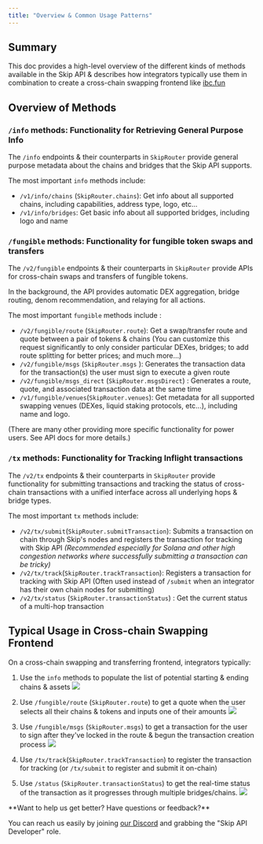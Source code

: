 ```yaml
---
title: "Overview & Common Usage Patterns"
---
```


## Summary

This doc provides a high-level overview of the different kinds of methods available in the Skip API & describes how integrators typically use them in combination to create a cross-chain swapping frontend like [ibc.fun](https://ibc.fun) 

## Overview of Methods

### `/info` methods: Functionality for Retrieving General Purpose Info

The `/info` endpoints & their counterparts in `SkipRouter` provide general purpose metadata about the chains and bridges that the Skip API supports. 

The most important `info` methods include: 

* `/v1/info/chains` (`SkipRouter.chains`): Get info about all supported chains, including capabilities, address type, logo, etc...
* `/v1/info/bridges`: Get basic info about all supported bridges, including logo and name

### `/fungible` methods: Functionality for fungible token swaps and transfers

The `/v2/fungible` endpoints & their counterparts in `SkipRouter` provide APIs for cross-chain swaps and transfers of fungible tokens. 

In the background, the API provides automatic DEX aggregation, bridge routing, denom recommendation, and relaying for all actions. 

The most important `fungible` methods include : 

* `/v2/fungible/route` (`SkipRouter.route`): Get a swap/transfer route and quote between a pair of tokens & chains (You can customize this request significantly to only consider particular DEXes, bridges; to add route splitting for better prices; and much more...)
* `/v2/fungible/msgs` (`SkipRouter.msgs` ): Generates the transaction data for the transaction(s) the user must sign to execute a given route
* `/v2/fungible/msgs_direct` (`SkipRouter.msgsDirect`) : Generates a route, quote, and associated transaction data at the same time
* `/v1/fungible/venues`(`SkipRouter.venues`): Get metadata for all supported swapping venues (DEXes, liquid staking protocols, etc...), including name and logo.

(There are many other providing more specific functionality for power users. See API docs for more details.)

### `/tx` methods: Functionality for Tracking Inflight transactions

The `/v2/tx` endpoints & their counterparts in `SkipRouter` provide functionality for submitting transactions and tracking the status of cross-chain transactions with a unified interface across all underlying hops & bridge types. 

The most important `tx` methods include: 

* `/v2/tx/submit`(`SkipRouter.submitTransaction`): Submits a transaction on chain through Skip's nodes and registers the transaction for tracking with Skip API _(Recommended especially for Solana and other high congestion networks where successfully submitting a transaction can be tricky)_
* `/v2/tx/track`(`SkipRouter.trackTransaction`): Registers a transaction for tracking with Skip API (Often used instead of `/submit` when an integrator has their own chain nodes for submitting)
* `/v2/tx/status` (`SkipRouter.transactionStatus`) : Get the current status of a multi-hop transaction

## Typical Usage in Cross-chain Swapping Frontend

On a cross-chain swapping and transferring frontend, integrators typically: 

1. Use the `info` methods to populate the list of potential starting & ending chains & assets
![](/images/ca61685-CleanShot_2024-05-23_at_15.28.242x.png) 

2. Use `/fungible/route` (`SkipRouter.route`) to get a quote when the user selects all their chains & tokens and inputs one of their amounts
![](/images/78d8d3f-CleanShot_2024-05-23_at_15.33.182x.png) 

3. Use `/fungible/msgs` (`SkipRouter.msgs`) to get a transaction for the user to sign after they've locked in the route & begun the transaction creation process
![](/images/b42b522-CleanShot_2024-05-23_at_15.38.522x.png) 

4. Use `/tx/track`(`SkipRouter.trackTransaction`) to register the transaction for tracking (or `/tx/submit` to register and submit it on-chain)

5. Use `/status` (`SkipRouter.transactionStatus`) to get the real-time status of the transaction as it progresses through multiple bridges/chains.
![](/images/a83beaf-CleanShot_2024-05-23_at_15.59.452x.png)   


 <Check>
**Want to help us get better? Have questions or feedback?**
 
 You can reach us easily by joining [our Discord](https://skip.money/discord) and grabbing the "Skip API Developer" role.
 </Check>
 